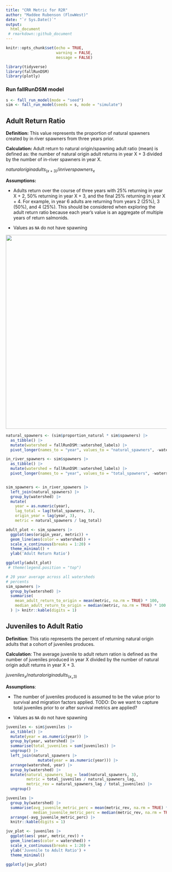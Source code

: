 ```yaml
---
title: "CRR Metric for R2R"
author: "Maddee Rubenson (FlowWest)"
date: "`r Sys.Date()`"
output: 
  html_document
 # rmarkdown::github_document
---
```


```r
knitr::opts_chunk$set(echo = TRUE,
                      warning = FALSE, 
                      message = FALSE)

library(tidyverse)
library(fallRunDSM)
library(plotly)
```

### Run fallRunDSM model

```r
s <- fall_run_model(mode = "seed")
sim <- fall_run_model(seeds = s, mode = "simulate")
```

## Adult Return Ratio

**Definition:** This value represents the proportion of natural spawners created by in river spawners from three years prior.

**Calculation:** Adult return to natural origin/spawning adult ratio (mean) is defined as: the number of natural origin adult returns in year X + 3 divided by the number of in-river spawners in year X.

$natural origin adults _ (x+3) / in river spawners_x$

**Assumptions:**

-   Adults return over the course of three years with 25% returning in year X + 2, 50% returning in year X + 3, and the final 25% returning in year X + 4. For example, in year 6 adults are returning from years 2 (25%), 3 (50%), and 4 (25%). This should be considered when exploring the adult return ratio because each year's value is an aggregate of multiple years of return salmonids.

-   Values as `NA` do not have spawning

![](crr_diagram.png){width="605"}

```r

natural_spawners <- (sim$proportion_natural * sim$spawners) |>
  as_tibble() |>
  mutate(watershed = fallRunDSM::watershed_labels) |>
  pivot_longer(names_to = "year", values_to = "natural_spawners", -watershed)

in_river_spawners <- sim$spawners |>
  as_tibble() |>
  mutate(watershed = fallRunDSM::watershed_labels) |>
  pivot_longer(names_to = "year", values_to = "total_spawners", -watershed)


sim_spawners <- in_river_spawners |>
  left_join(natural_spawners) |>
  group_by(watershed) |>
  mutate(
    year = as.numeric(year),
    lag_total = lag(total_spawners, 3),
    origin_year = lag(year, 3),
    metric = natural_spawners / lag_total) 

adult_plot <- sim_spawners |>
  ggplot(aes(origin_year, metric)) +
  geom_line(aes(color = watershed)) +
  scale_x_continuous(breaks = 1:20) + 
  theme_minimal() + 
  ylab('Adult Return Ratio') 

ggplotly(adult_plot)
 # theme(legend.position = "top") 

# 20 year average across all watersheds
# percents 
sim_spawners |>
  group_by(watershed) |>
  summarise(
    mean_adult_return_to_origin = mean(metric, na.rm = TRUE) * 100,
    median_adult_return_to_origin = median(metric, na.rm = TRUE) * 100
  ) |> knitr::kable(digits = 1)

```

## Juveniles to Adult Ratio

**Definition**: This ratio represents the percent of returning natural origin adults that a cohort of juveniles produces.

**Calculation**: The average juvenile to adult return ration is defined as the number of juveniles produced in year X divided by the number of natural origin adult returns in year X + 3.

$juveniles_x / natural origin adults_(x_+3)$

**Assumptions**:

-   The number of juveniles produced is assumed to be the value prior to survival and migration factors applied. TODO: Do we want to capture total juveniles prior to or after survival metrics are applied?

-   Values as `NA` do not have spawning

```r
juveniles <- sim$juveniles |> 
  as_tibble() |>
  mutate(year = as.numeric(year)) |>
  group_by(year, watershed) |>
  summarise(total_juveniles = sum(juveniles)) |>
  ungroup() |>
  left_join(natural_spawners |>
              mutate(year = as.numeric(year))) |>
  arrange(watershed, year) |>
  group_by(watershed) |>
  mutate(natural_spawners_lag = lead(natural_spawners, 3),
         metric = total_juveniles / natural_spawners_lag,
         metric_rev = natural_spawners_lag / total_juveniles) |>
  ungroup()

juveniles |>
  group_by(watershed) |>
  summarise(avg_juvenile_metric_perc = mean(metric_rev, na.rm = TRUE) * 100,
            median_juvenile_metric_perc = median(metric_rev, na.rm = TRUE) * 100) |>
  arrange(-avg_juvenile_metric_perc) |> 
  knitr::kable(digits = 1)

juv_plot <- juveniles |>
  ggplot(aes( year, metric_rev)) +
  geom_line(aes(color = watershed)) +
  scale_x_continuous(breaks = 1:20) +
  ylab('Juvenile to Adult Ratio') + 
  theme_minimal()

ggplotly(juv_plot)


```
